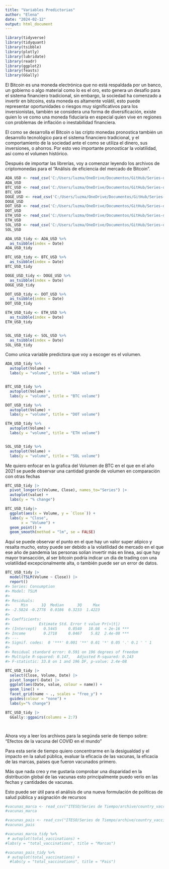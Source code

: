 ```yaml
---
title: "Variables Predictorias"
author: "Elena"
date: "2024-02-12"
output: html_document
---
```


```r
library(tidyverse)
library(tidyquant)
library(tsibble)
library(plotly)
library(lubridate)
library(readr)
library(ggplot2)
library(feasts)
library(GGally)
```

El Bitcoin es una moneda electrónica que no está respaldada por un banco, un gobierno o algo material como lo es el oro, esto genera un desafío para el sistema financiero tradicional, sin embargo, la sociedad ha comenzado a invertir en bitcoins, esta moneda es altamente volátil, esto puede representar oportunidades o riesgos muy significativos para los inversionistas, también se considera una forma de diversificación, existe quien lo ve como una moneda fiduciaria en especial quien vive en regiones con problemas de inflación o inestabilidad financiera.

El como se desarrolla el Bitcoin o las cripto monedas pronostica también un desarrollo tecnológico para el sistema financiero tradicional, y el comportamiento de la sociedad ante el como se utiliza el dinero, sus inversiones, o ahorros. Por esto veo importante pronosticar la volatilidad, así como el volumen histórico.

Después de importar las librerías, voy a comenzar leyendo los archivos de criptomonedas para el "Análisis de eficiencia del mercado de Bitcoin".
```r
ADA_USD <- read_csv('C:/Users/luzma/OneDrive/Documentos/GitHub/Series-de-Tiempo/ADA-USD.csv')
ADA_USD
BTC_USD <- read_csv('C:/Users/luzma/OneDrive/Documentos/GitHub/Series-de-Tiempo/BTC-USD.csv')
BTC_USD 
DOGE_USD <- read_csv('C:/Users/luzma/OneDrive/Documentos/GitHub/Series-de-Tiempo/DOGE-USD.csv')
DOGE_USD
DOT_USD <- read_csv('C:/Users/luzma/OneDrive/Documentos/GitHub/Series-de-Tiempo/DOT-USD.csv')
DOT_USD
ETH_USD <- read_csv('C:/Users/luzma/OneDrive/Documentos/GitHub/Series-de-Tiempo/ETH-USD.csv')
ETH_USD
SOL_USD <- read_csv('C:/Users/luzma/OneDrive/Documentos/GitHub/Series-de-Tiempo/SOL-USD.csv')
SOL_USD
```


```r
ADA_USD_tidy <- ADA_USD %>%
  as_tsibble(index = Date)
ADA_USD_tidy

BTC_USD_tidy <- BTC_USD %>%
  as_tsibble(index = Date)
BTC_USD_tidy

DOGE_USD_tidy <- DOGE_USD %>%
  as_tsibble(index = Date)
DOGE_USD_tidy

DOT_USD_tidy <- DOT_USD %>%
  as_tsibble(index = Date)
DOT_USD_tidy

ETH_USD_tidy <- ETH_USD %>%
  as_tsibble(index = Date)
ETH_USD_tidy


SOL_USD_tidy <- SOL_USD %>%
  as_tsibble(index = Date)
SOL_USD_tidy
```


Como unica variable predictora que voy a escoger es el volumen.

```r
ADA_USD_tidy %>%
  autoplot(Volume) +
  labs(y = "volume", title = "ADA volume")


BTC_USD_tidy %>%
  autoplot(Volume) +
  labs(y = "volume", title = "BTC volume")

DOT_USD_tidy %>%
  autoplot(Volume) +
  labs(y = "volume", title = "DOT volume")

ETH_USD_tidy %>%
  autoplot(Volume) +
  labs(y = "volume", title = "ETH volume")


SOL_USD_tidy %>%
  autoplot(Volume) +
  labs(y = "volume", title = "SOL volume")

```
Me quiero enfocar en la grafica del Volumen de BTC en el que en el año 2021 se puede observar una cantidad grande de volumen en comparación con otras fechas
```r
BTC_USD_tidy |>
  pivot_longer(c(Volume, Close), names_to="Series") |>
  autoplot(value) +
  labs(y = "% change")
```


```r
BTC_USD_tidy|>
  ggplot(aes(x = Volume, y = `Close`)) +
  labs(y = "Close",
       x = "Volume") +
  geom_point() +
  geom_smooth(method = "lm", se = FALSE)
```
Aquí se puede observar el punto en el que hay un valor super atipico y resalta mucho, estoy puede ser debido a la volatilidad de mercado en el que ese año de pandemia las personas solían invertir más en linea, así que hay mayor transacción, al ser bitcoin podría indicar un día de trading con una volatilidad excepcionalmente alta, o también puede ser un error de datos.

```r
BTC_USD_tidy |>
  model(TSLM(Volume ~ Close)) |>
  report()
#> Series: Consumption 
#> Model: TSLM 
#> 
#> Residuals:
#>     Min      1Q  Median      3Q     Max 
#> -2.5824 -0.2778  0.0186  0.3233  1.4223 
#> 
#> Coefficients:
#>             Estimate Std. Error t value Pr(>|t|)    
#> (Intercept)   0.5445     0.0540   10.08  < 2e-16 ***
#> Income        0.2718     0.0467    5.82  2.4e-08 ***
#> ---
#> Signif. codes:  0 '***' 0.001 '**' 0.01 '*' 0.05 '.' 0.1 ' ' 1
#> 
#> Residual standard error: 0.591 on 196 degrees of freedom
#> Multiple R-squared: 0.147,   Adjusted R-squared: 0.143
#> F-statistic: 33.8 on 1 and 196 DF, p-value: 2.4e-08
```


```r
BTC_USD_tidy |>
  select(Close, Volume, Date) |>
  pivot_longer(-Date) |>
  ggplot(aes(Date, value, colour = name)) +
  geom_line() +
  facet_grid(name ~ ., scales = "free_y") +
  guides(colour = "none") +
  labs(y="% change")
```



```r
BTC_USD_tidy |>
  GGally::ggpairs(columns = 2:7)
```


```r
```


```r
```

Ahora voy a leer los archivos para la segúnda serie de tiempo sobre: "Efectos de la vacuna del COVID en el mundo"

Para esta serie de tiempo quiero concentrarme en la desigualdad y el impacto en la salud pública, evaluar la eficacia de las vacunas, la eficacia de las marcas, paises que fueron vacunados primero.

Más que nada creo y me gustaría comprobar una disparidad en la distribución global de las vacunas esto principalmente puedo verlo en las fechas y cantidades de vacunas.

Esto puede ser útil para el análisis de una nueva formulación de políticas de salud pública y asignación de recursos

```r
#vacunas_marca <- read_csv("ITESO/Series de Tiempo/archive/country_vaccinations_by_manufacturer.csv")
#vacunas_marca

#vacunas_pais <- read_csv("ITESO/Series de Tiempo/archive/country_vaccinations.csv")
#vacunas_pais
```

```r
#vacunas_marca_tidy %>%
 # autoplot(total_vaccinations) +
#labs(y = "total_vaccinations", title = "Marcas")

#vacunas_pais_tidy %>%
 # autoplot(total_vaccinations) +
  #labs(y = "total_vaccinations", title = "Pais")


```


```r

```


